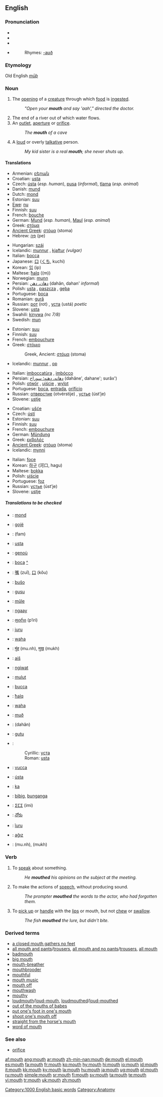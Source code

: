{{wikipedia|Mouth}}
==English==

{{rank|boys|joy|green|681|mouth|generally|ago|easily}}

===Pronunciation===
* {{AHD|mouth}}
* {{IPA|/maʊθ/}}
* {{SAMPA|/maUT/}}
* {{audio|en-us-mouth.ogg|Audio (US)}}
*: Rhymes: [[Rhymes:English:-aʊð|-aʊð]]

===Etymology===
Old English ''[[mūþ]]''

===Noun===
{{en-noun}}

# {{anatomy}} The [[opening]] of a [[creature]] through which [[food]] is [[ingest]]ed.
#: ''"Open your '''mouth''' and say 'aah'," directed the doctor.''
# The end of a river out of which water flows.
# An [[outlet]], [[aperture]] or [[orifice]].
#: ''The '''mouth''' of a cave''
# {{slang}} A [[loud]] or overly [[talkative]] person.
#: ''My kid sister is a real '''mouth'''; she never shuts up.''

====Translations====
{{trans-top|the opening of an animal through which food is ingested}}
* Armenian: [[բերան]]
* Croatian: [[usta]] {{n}} {{pluralonly}}
* Czech: [[ústa]] {{n|p}} (''esp. human''), [[pusa]] {{f}} (''informal''), [[tlama]] {{f}} (''esp. animal'')
* Danish: [[mund]] {{c}}
* Dutch: [[mond]] {{m}}
* Estonian: [[suu]]
* [[Ewe]]: [[nu]] {{n}}
* Finnish: [[suu]]
* French: [[bouche]] {{f}}
* German: [[Mund]] {{m}} (''esp. human''), [[Maul]] {{n}} (''esp. animal'')
* Greek: [[στόμα]] {{n}}
* [[Ancient Greek]]: [[στόμα]] (stoma) {{n}}
* Hebrew: [[פה|פֶּה]] (pe) {{m}}
{{trans-mid}}
* Hungarian: [[száj]]
* Icelandic: [[munnur]] {{m}}, [[kjaftur]] ''(vulgar)'' {{m}}
* Italian: [[bocca]] {{f}}
* Japanese: [[口]] ([[くち]], kuchi)
* Korean: [[입]] (ip)
* Maltese: [[ħalq]] ((m))
* Norwegian: [[munn]] {{m}}
* Persian: [[دهان، دهن]] (dahân, dahan' ''informal'')
* Polish: [[usta]] {{n|p}}, [[paszcza]] {{f}}, [[gęba]] {{f}}
* Portuguese: [[boca]] {{f}}
* Romanian: [[gură]] {{f}}
* Russian: [[рот]] (rot) {{m}}, [[уста]] (ustá) {{p}} ''poetic''
* Slovene: [[usta]] {{n|p}}
* Swahili: [[kinywa]] ''(nc 7/8)''
* Swedish: [[mun#Swedish|mun]] {{m}}
{{trans-bottom}}

{{trans-top|an outlet, aperture or orifice}}
* Estonian: [[suu]]
* Finnish: [[suu]]
* French: [[embouchure]] {{f}}
* Greek: [[στόμιο]] {{n}}
*: Greek, Ancient: [[στόμα]] (stoma) {{n}}
* Icelandic: [[munnur]] {{m}}, [[op]] {{n}}
{{trans-mid}}
* Italian: [[imboccatùra]] {{f}}, [[imbócco]] {{m}}
* Persian: [[دهانه، دهنه؛ سوراخ]] (dahâne', dahane'; surâx')
* Polish: [[otwór]] {{m}}, [[ujście]] {{n}}, [[wylot]] {{m}}
* Portuguese: [[boca]], [[entrada]], [[orifício]] {{f}}
* Russian: [[отверстие]] (otvérstije) {{n}}, [[устье]] (úst’je) {{n}}
* Slovene: [[ustje]] {{n}}
{{trans-bottom}}

{{trans-top|the end of a river out of which water flows}}
* Croatian: [[ušće]] {{n}}
* Czech: [[ústí]] {{n}}
* Estonian: [[suu]]
* Finnish: [[suu]]
* French: [[embouchure]] {{f}}
* German: [[Mündung]] {{f}}
* Greek: [[εκβολές]] {{f|p}}
* [[Ancient Greek]]: [[στόμα]] (stoma) {{n}}
* Icelandic: [[mynni]] {{n}}
{{trans-mid}}
* Italian: [[foce]] {{f}}
* Korean: [[하구]] (河口, hagu)
* Maltese: [[bokka]] {{f}}
* Polish: [[ujście]] {{n}}
* Portuguese: [[foz]] {{f}}
* Russian: [[устье]] (úst’je) {{n}}
* Slovene: [[ustje]] {{n}}
{{trans-bottom}}

=====Translations to be checked=====
{{checktrans}}
{{trans-top|Translations to be checked}}
* {{ttbc|Afrikaans}}: [[mond]]
* {{ttbc|Albanian}}: [[gojë]] {{f}}
* {{ttbc|Arabic}}: {{ARchar|[[فم]]}} (fam)
* {{ttbc|Bosnian}}: [[usta#Bosnian|usta]] {{n|p}}
* {{ttbc|Breton}}: [[genoù]] {{m}}
* {{ttbc|Catalan}}: [[boca]] {{f}} [[:ca:boca|^]]
* {{ttbc|Chinese}}: [[嘴]] (zuǐ), [[口]] (kǒu)
* {{ttbc|Esperanto}}: [[buŝo]]
* {{ttbc|Fijian}}: [[gusu]]
* {{ttbc|Frisian}}: [[mûle]]
* {{ttbc|Gamilaraay}}: [[ngaay]]
* {{ttbc|Georgian}}: [[ფირი]] (p‘iri)
* {{ttbc|Guaraní}}: [[juru]]
* {{ttbc|Hawaiian}}: [[waha]]
* {{ttbc|Hindi}}: [[मुंह]] (mu.nh), [[मुख]] (mukh)
* {{ttbc|Hittite}}: [[aiš]] {{n}}
* {{ttbc|Ilocano}}: [[ngiwat]]
* {{ttbc|Indonesian}}: [[mulut]]
{{trans-mid}}
* {{ttbc|Interlingua}}: [[bucca]]
* {{ttbc|Maltese}}: [[ħalq]]
* {{ttbc|Maori}}: [[waha]]
* {{ttbc|Old English}}: [[muð]] {{m}}
* {{ttbc|Persian}}: {{FAchar|[[دهان]]}} (dahân)
* {{ttbc|Samoan}}: [[gutu]]
* {{ttbc|Serbian}}:
*: Cyrillic: [[уста#Serbian|уста]] {{n|p}}
*: Roman: [[usta#Serbian|usta]] {{n|p}}
* {{ttbc|Sicilian}}: [[vucca]] {{f}}
* {{ttbc|Slovak}}: [[ústa]] {{p}}
* {{ttbc|Sumerian}}: [[ka#Sumerian|ka]]
* {{ttbc|Tagalog}}: [[bibig]], [[bunganga]]
* {{ttbc|Tamazight}}: [[ⵉⵎⵉ]] (imi) {{m}}
* {{ttbc|Telugu}}: [[నోరు]]
* {{ttbc|Tupinambá}}: [[îuru]]
* {{ttbc|Turkish}}: [[ağız]]
* {{ttbc|Urdu}}: {{URchar|[[منہ]]}} (mu.nh), {{URchar|[[مکھ]]}} (mukh)
{{trans-bottom}}

===Verb===
{{en-verb}}

# {{transitive}} To [[speak]] about something.
#: ''He '''mouthed''' his opinions on the subject at the meeting.''
# {{transitive}} To make the actions of [[speech]], without producing sound.
#: ''The prompter '''mouthed''' the words to the actor, who had forgotten them.''
# {{transitive}} To [[pick up]] or [[handle]] with the [[lips]] or mouth, but not [[chew]] or [[swallow]].
#: ''The fish '''mouthed''' the lure, but didn't bite.''

===Derived terms===
* [[a closed mouth gathers no feet]]
* [[all mouth and pants]]/[[all mouth and trousers|trousers]], [[all mouth and no pants]]/[[all mouth and no trousers|trousers]], [[all mouth]]
* [[badmouth]]
* [[big mouth]]
* [[mouth-breather]]
* [[mouthbrooder]]
* [[mouthful]]
* [[mouth music]]
* [[mouth off]]
* [[mouthwash]]
* [[mouthy]]
* [[loudmouth]]/[[loud-mouth]], [[loudmouthed]]/[[loud-mouthed]]
* [[out of the mouths of babes]]
* [[put one's foot in one's mouth]]
* [[shoot one's mouth off]]
* [[straight from the horse's mouth]]
* [[word of mouth]]

===See also===
* [[orifice]]

[[Category:1000 English basic words]]
[[Category:Anatomy]]

[[af:mouth]]
[[ang:mouth]]
[[ar:mouth]]
[[zh-min-nan:mouth]]
[[de:mouth]]
[[el:mouth]]
[[es:mouth]]
[[fa:mouth]]
[[fr:mouth]]
[[ko:mouth]]
[[hy:mouth]]
[[hi:mouth]]
[[io:mouth]]
[[id:mouth]]
[[it:mouth]]
[[kk:mouth]]
[[ky:mouth]]
[[la:mouth]]
[[hu:mouth]]
[[ja:mouth]]
[[ug:mouth]]
[[pl:mouth]]
[[ru:mouth]]
[[simple:mouth]]
[[sr:mouth]]
[[fi:mouth]]
[[sv:mouth]]
[[ta:mouth]]
[[te:mouth]]
[[vi:mouth]]
[[tr:mouth]]
[[uk:mouth]]
[[zh:mouth]]